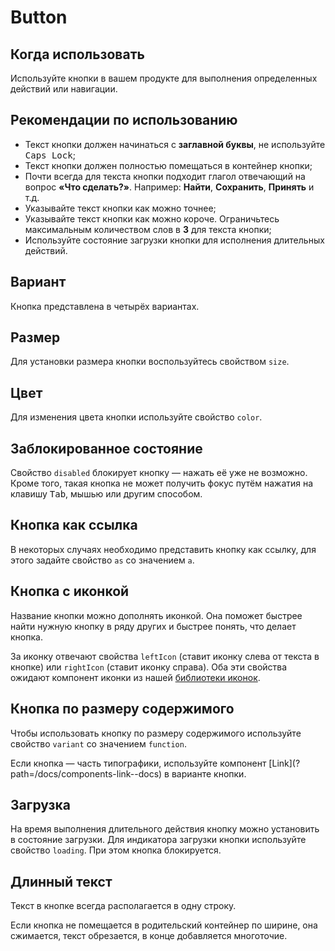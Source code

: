 
# Button

<Status variant="stable" />

<NavTabs />

<Intro label="Кнопка — это функциональный элемент. Она отвечает за выполнение определённой
функции: добавить в корзину, купить, отправить, проголосовать и т.д." />

<Story component={storyBase.component} code={storyBase.code} />

## Когда использовать

Используйте кнопки в вашем продукте для выполнения определенных действий или навигации.

## Рекомендации по использованию

- Текст кнопки должен начинаться с **заглавной буквы**, не используйте <kbd>Caps Lock</kbd>;
- Текст кнопки должен полностью помещаться в контейнер кнопки;
- Почти всегда для текста кнопки подходит глагол отвечающий на вопрос **«Что сделать?»**. Например: **Найти**, **Сохранить**, **Принять** и т.д.
- Указывайте текст кнопки как можно точнее;
- Указывайте текст кнопки как можно короче. Ограничьтесь максимальным количеством слов в **3** для текста кнопки;
- Используйте состояние загрузки кнопки для исполнения длительных действий.

## Вариант

Кнопка представлена в четырёх вариантах.

<Story component={storyVariant.component} code={storyVariant.code} />

## Размер

Для установки размера кнопки воспользуйтесь свойством `size`.

<Story component={storySize.component} code={storySize.code} />

## Цвет

Для изменения цвета кнопки используйте свойство `color`.

<Story component={storyColor.component} code={storyColor.code} />

## Заблокированное состояние

Свойство `disabled` блокирует кнопку — нажать её уже не возможно.
Кроме того, такая кнопка не может получить фокус путём нажатия на клавишу <kbd>Tab</kbd>, мышью или другим способом.

<Story component={storyDisabled.component} code={storyDisabled.code} />

## Кнопка как ссылка

В некоторых случаях необходимо представить кнопку как ссылку, для этого задайте свойство `as` со значением `a`.

<Story component={storyLink.component} code={storyLink.code} />

## Кнопка с иконкой

Название кнопки можно дополнять иконкой.
Она поможет быстрее найти нужную кнопку в ряду других и быстрее понять, что делает кнопка.

За иконку отвечают свойства `leftIcon` (ставит иконку слева от текста в кнопке) или `rightIcon` (ставит иконку справа).
Оба эти свойства ожидают компонент иконки из нашей [библиотеки иконок](?path=/docs/extensions-icons--docs).

<Story component={storyIcon.component} code={storyIcon.code} />

## Кнопка по размеру содержимого

Чтобы использовать кнопку по размеру содержимого используйте свойство `variant` со значением `function`.

<SectionMessage>
  Если кнопка — часть типографики, используйте компонент
  [Link](?path=/docs/components-link--docs) в варианте кнопки.
</SectionMessage>

<Story component={storyFunctionButton.component} code={storyFunctionButton.code} />

## Загрузка

На время выполнения длительного действия кнопку можно установить в состояние загрузки.
Для индикатора загрузки кнопки используйте свойство `loading`. При этом кнопка блокируется.

<Story component={storyLoading.component} code={storyLoading.code} />

## Длинный текст

Текст в кнопке всегда располагается в одну строку.

Если кнопка не помещается в родительский контейнер по ширине, она сжимается, текст обрезается, в конце добавляется многоточие.

<Story component={storyLongText.component} code={storyLongText.code} />
